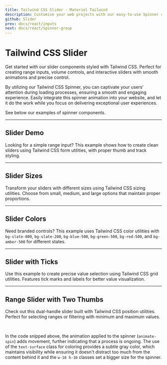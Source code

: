 ```yaml
---
title: Tailwind CSS Slider - Material Tailwind
description: Customise your web projects with our easy-to-use Spinner component for Tailwind CSS and React using Material Design guidelines.
github: Slider
prev: docs/react/inputs
next: docs/react/Spinner-group
---
```


# Tailwind CSS Slider

Get started with our slider components styled with Tailwind CSS. Perfect for creating range inputs, volume controls, and interactive sliders with smooth animations and precise control.

By utilizing our Tailwind CSS Spinner, you can captivate your users' attention during loading processes, ensuring a smooth and engaging experience. Easily integrate this spinner animation into your website, and let it do the work while you focus on delivering exceptional user experiences.

See below our examples of spinner components.

---

## Slider Demo

Looking for a simple range input? This example shows how to create clean sliders using Tailwind CSS form utilities, with proper thumb and track styling.

<PreviewWithCode relativePath="slider/slider-demo.tsx" language="html" />

---

## Slider Sizes

Transform your sliders with different sizes using Tailwind CSS sizing utilities. Choose from small, medium, and large options that maintain proper proportions.

<PreviewWithCode relativePath="slider/slider-sizes.tsx" language="html" />

---

## Slider Colors

Need branded controls? This example uses Tailwind CSS color utilities with `bg-slate-800`, `bg-slate-200`, `bg-blue-500`, `bg-green-500`, `bg-red-500`, and `bg-amber-500` for different states.

<PreviewWithCode relativePath="slider/slider-colors.tsx" language="html" />

---

## Slider with Ticks

Use this example to create precise value selection using Tailwind CSS grid utilities. Features tick marks and labels for better value visualization.

<PreviewWithCode relativePath="slider/slider-with-ticks.tsx" language="html" />

---

## Range Slider with Two Thumbs

Check out this dual-handle slider built with Tailwind CSS position utilities. Perfect for selecting ranges or filtering with minimum and maximum values.

<PreviewWithCode relativePath="slider/range-slider-with-two-thumbs.tsx" language="html" />

<br />

In the code snipped above, the animation applied to the spinner (`animate-spin`) adds movement, further indicating that a process is ongoing. The use of the `text-surface` class for coloring provides a subtle gray color, which maintains visibility while ensuring it doesn't distract too much from the content behind it and the `w-16 h-16` classes set a bigger size for the spinner.